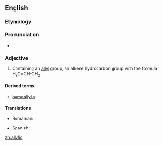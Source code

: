 ==English==

===Etymology===

{{suffix|allyl|ic}}

===Pronunciation===

* {{IPA|əˈlɪlɪk}}

===Adjective===
{{en-adj|-}}

# {{context|organic chemistry|lang=en}} Containing an [[allyl]] group, an alkene hydrocarbon group with the formula H<sub>2</sub>C=CH-CH<sub>2</sub>-

====Derived terms====
* [[homoallylic]]

====Translations====
{{trans-top|containing an allyl group}}
* Romanian: {{t-|ro|alilic}}
{{trans-mid}}
* Spanish: {{t-|es|alílico}}
{{trans-bottom}}

[[zh:allylic]]
